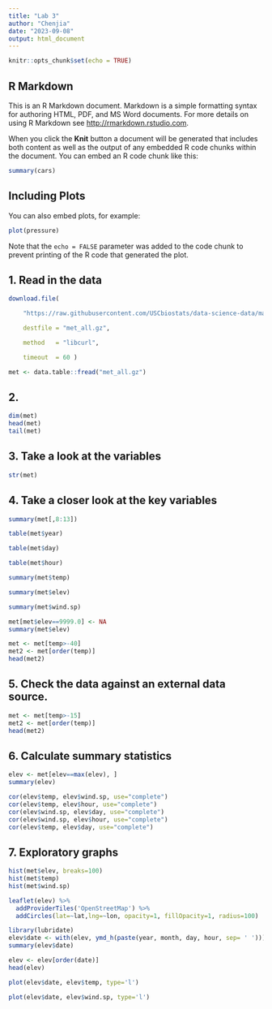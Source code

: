 ```yaml
---
title: "Lab 3"
author: "Chenjia"
date: "2023-09-08"
output: html_document
---
```


```r
knitr::opts_chunk$set(echo = TRUE)
```

## R Markdown

This is an R Markdown document. Markdown is a simple formatting syntax for authoring HTML, PDF, and MS Word documents. For more details on using R Markdown see <http://rmarkdown.rstudio.com>.

When you click the **Knit** button a document will be generated that includes both content as well as the output of any embedded R code chunks within the document. You can embed an R code chunk like this:

```r
summary(cars)
```

## Including Plots

You can also embed plots, for example:

```r
plot(pressure)
```

Note that the `echo = FALSE` parameter was added to the code chunk to prevent printing of the R code that generated the plot.

## 1. Read in the data

```r
download.file(

    "https://raw.githubusercontent.com/USCbiostats/data-science-data/master/02_met/met_all.gz",

    destfile = "met_all.gz",

    method   = "libcurl",

    timeout  = 60 )

met <- data.table::fread("met_all.gz")
```

## 2.

```r
dim(met)
head(met)
tail(met)
```

## 3. **Take a look at the variables**

```r
str(met)
```

## 4. **Take a closer look at the key variables**

```r
summary(met[,8:13])
```

```r
table(met$year)

table(met$day)

table(met$hour)
```

```r
summary(met$temp)

summary(met$elev)

summary(met$wind.sp)

```

```r
met[met$elev==9999.0] <- NA
summary(met$elev)
```

```r
met <- met[temp>-40]
met2 <- met[order(temp)]
head(met2)
```

## 5. **Check the data against an external data source.**

```r
met <- met[temp>-15]
met2 <- met[order(temp)]
head(met2)
```

## 6. **Calculate summary statistics**

```r
elev <- met[elev==max(elev), ]
summary(elev)
```

```r
cor(elev$temp, elev$wind.sp, use="complete")
cor(elev$temp, elev$hour, use="complete")
cor(elev$wind.sp, elev$day, use="complete")
cor(elev$wind.sp, elev$hour, use="complete")
cor(elev$temp, elev$day, use="complete")
```

## 7. **Exploratory graphs**

```r
hist(met$elev, breaks=100)
hist(met$temp)
hist(met$wind.sp)
```

```r
leaflet(elev) %>%
  addProviderTiles('OpenStreetMap') %>% 
  addCircles(lat=~lat,lng=~lon, opacity=1, fillOpacity=1, radius=100)
```

```r
library(lubridate)
elev$date <- with(elev, ymd_h(paste(year, month, day, hour, sep= ' ')))
summary(elev$date)
```

```r
elev <- elev[order(date)]
head(elev)
```

```r
plot(elev$date, elev$temp, type='l')
```

```r
plot(elev$date, elev$wind.sp, type='l')
```
